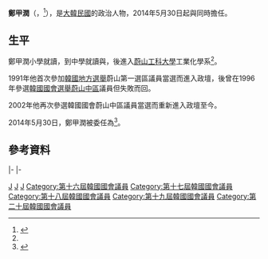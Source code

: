 {{blpsources|time=2019-09-06T15:02:38+00:00}}
{{Infobox Officeholder
| name = 鄭甲潤
| original_name = {{lang|ko|정갑윤}}<br />Hwang Woo-yea
| image =
| president = [[朴槿惠|朴槿惠]]
| premier = [[鄭烘原|鄭烘原]]→[[李完九|李完九]]→[[崔炅煥|崔炅煥]]→[[黃教安|黃教安]]
| office = {{link-ko|韓國國會副議長|대한민국의 국회부의장|大韓民國國會副議長}}
| alongside = {{link-ko|李錫玄|이석현}}
| term_start =2014年5月30日
| term_end =2016年6月9日
| predecessor = {{link-ko|李秉錫|이병석 (1952년)}}
| successor = {{link-ko|沈在哲|심재철 (1958년)}}
| birth_date = {{birth date and age|1950|11|8}}
| birth_place = {{ROK}}[[蔚山廣域市|蔚山廣域市]]
| alma_mater = [[蔚山大學|蔚山大學]]工業管理工程產業研究院
| native_place = 
| spouse = 
| marriage_date =
| children = 
| party = {{link-ko|民主自由黨|민주자유당}}→無黨籍→{{link-ko|自由民主聯合|자유민주연합}}→[[大國家黨|大國家黨]]→[[新世界黨|新世界黨]]→{{LKP}}→{{UFP}}→無黨籍→{{FKP}}
}}
{{Infobox Korean name
|hangul = 정갑윤
|hanja  = 鄭甲潤
|rr     = Jeong Gap-yun
|mr     = Chŏng Kap-yun
}}
'''鄭甲潤'''（{{lang-ko|'''정갑윤'''}}，{{bd|1950年|11月8日|||catIdx=C鄭甲潤}}<ref name=li>{{Cite web |url=http://the300.mt.co.kr/newsView.html?no=2015022618497641863 |title=내 삶을 바꾸는 정치뉴스 'the300' |accessdate=2015-04-30 |archive-date=2016-03-04 |archive-url=https://web.archive.org/web/20160304113625/http://the300.mt.co.kr/newsView.html?no=2015022618497641863 |dead-url=no }}</ref>），是[[大韓民國|大韓民國]]的政治人物，2014年5月30日起與{{link-ko|李錫玄|이석현}}同時擔任{{link-ko|韓國國會副議長|대한민국의 국회부의장|大韓民國國會副議長}}。

==生平==
鄭甲潤小學就讀{{link-ko|農西初等學校|농서초등학교}}，到中學就讀{{link-ko|蔚山第一中學校|울산제일중학교}}與{{link-ko|慶南高等學校|경남고등학교}}，後進入[[蔚山大學|蔚山工科大學]]工業化學系<ref name=li/>。

1991年他首次參加[[1991年大韓民國地方議會議員選舉|韓國地方選舉]]{{link-ko|慶尚南道議會|경상남도의회}}蔚山第一選區議員當選而進入政壇，後曾在1996年參選[[韓國國會|韓國國會]][[1996年大韓民國國會選舉|選舉]][[中區_(蔚山廣域市)|蔚山中區]]議員但失敗而回。

2002年他再次參選韓國國會{{link-ko|2002年韓國補選|2002년 대한민국 재보궐선거|補選}}蔚山中區議員當選而重新進入政壇至今。

2014年5月30日，鄭甲潤被委任為{{link-ko|韓國國會副議長|대한민국의 국회부의장|大韓民國國會副議長}}<ref>{{Cite web |url=http://www.yonhapnews.co.kr/politics/2014/05/29/0502000000AKR20140529213551001.HTML |title=후반기 국회의장 정의화…부의장 정갑윤·이석현(종합) |accessdate=2015-04-30 |archive-date=2019-06-14 |archive-url=https://web.archive.org/web/20190614051603/https://www.yna.co.kr/view/AKR20140529213551001 |dead-url=no }}</ref>。

==參考資料==
{{reflist}}

{{start box}}
{{s-par}}
|-
{{s-before|[[金泰鎬|金泰鎬]]}}
{{s-title|[[韓國國會|韓國國會]]{{link-ko|蔚山市中區國會議員|울산 중구의 국회의원|蔚山市中區議員}}|2002年12月20日－}}
{{s-inc}}
|-
{{s-gov|韓國}}
{{s-before|{{link-ko|李秉錫|이병석 (1952년)}}}}
{{s-ttl|title={{link-ko|韓國國會副議長|대한민국의 국회부의장|大韓民國國會副議長}}|years=2014年5月30日－2016年6月9日|alongside={{link-ko|李錫玄|이석현}}}}
{{s-after|{{link-ko|沈在哲|심재철 (1958년)}}}}
{{end box}}

[[Category:蔚山大學校友|J]]
[[Category:蔚山廣域市出身人物|J]]
[[Category:鄭姓|J]]
[[Category:第十六屆韓國國會議員|Category:第十六屆韓國國會議員]]
[[Category:第十七屆韓國國會議員|Category:第十七屆韓國國會議員]]
[[Category:第十八屆韓國國會議員|Category:第十八屆韓國國會議員]]
[[Category:第十九屆韓國國會議員|Category:第十九屆韓國國會議員]]
[[Category:第二十屆韓國國會議員|Category:第二十屆韓國國會議員]]